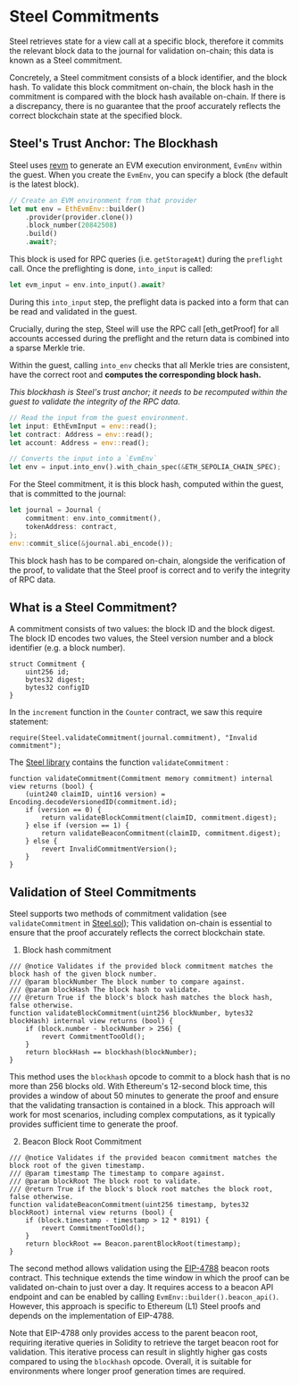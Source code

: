 # Steel Commitments

Steel retrieves state for a view call at a specific block, therefore it commits the relevant block data to the journal for validation on-chain; this data is known as a Steel commitment.

Concretely, a Steel commitment consists of a block identifier, and the block hash. To validate this block commitment on-chain, the block hash in the commitment is compared with the block hash available on-chain. If there is a discrepancy, there is no guarantee that the proof accurately reflects the correct blockchain state at the specified block.

## Steel's Trust Anchor: The Blockhash

Steel uses [revm] to generate an EVM execution environment, `EvmEnv` within the guest. When you create the `EvmEnv`, you can specify a block (the default is the latest block).

```rust
// Create an EVM environment from that provider 
let mut env = EthEvmEnv::builder()
    .provider(provider.clone())
    .block_number(20842508)
    .build()
    .await?;
```

This block is used for RPC queries (i.e. `getStorageAt`) during the `preflight` call. Once the preflighting is done, `into_input` is called:

```rust
let evm_input = env.into_input().await?
```

During this `into_input` step, the preflight data is packed into a form that can be read and validated in the guest.

Crucially, during the step, Steel will use the RPC call [eth\_getProof] for all accounts accessed during the preflight and the return data is combined into a sparse Merkle trie.

Within the guest, calling `into_env` checks that all Merkle tries are consistent, have the correct root and **computes the corresponding block hash.**

_This blockhash is Steel's trust anchor; it needs to be recomputed within the guest to validate the integrity of the RPC data._

```rust
// Read the input from the guest environment.
let input: EthEvmInput = env::read();
let contract: Address = env::read();
let account: Address = env::read();

// Converts the input into a `EvmEnv`
let env = input.into_env().with_chain_spec(&ETH_SEPOLIA_CHAIN_SPEC);
```

For the Steel commitment, it is this block hash, computed within the guest, that is committed to the journal:

```rust
let journal = Journal {
    commitment: env.into_commitment(),
    tokenAddress: contract,
};
env::commit_slice(&journal.abi_encode());
```

This block hash has to be compared on-chain, alongside the verification of the proof, to validate that the Steel proof is correct and to verify the integrity of RPC data.

## What is a Steel Commitment?

A commitment consists of two values: the block ID and the block digest. The block ID encodes two values, the Steel version number and a block identifier (e.g. a block number).

```solidity
struct Commitment {
    uint256 id;
    bytes32 digest;
    bytes32 configID
}
```

In the `increment` function in the `Counter` contract, we saw this require statement:

```solidity
require(Steel.validateCommitment(journal.commitment), "Invalid commitment");
```

The [Steel library](https://github.com/risc0/risc0-ethereum/blob/main/contracts/src/steel/Steel.sol) contains the function `validateCommitment` :

```solidity
function validateCommitment(Commitment memory commitment) internal view returns (bool) {
    (uint240 claimID, uint16 version) = Encoding.decodeVersionedID(commitment.id);
    if (version == 0) {
        return validateBlockCommitment(claimID, commitment.digest);
    } else if (version == 1) {
        return validateBeaconCommitment(claimID, commitment.digest);
    } else {
        revert InvalidCommitmentVersion();
    }
}
```

## Validation of Steel Commitments

Steel supports two methods of commitment validation (see `validateCommitment` in [Steel.sol]); This validation on-chain is essential to ensure that the proof accurately reflects the correct blockchain state.

1. Block hash commitment

```solidity
/// @notice Validates if the provided block commitment matches the block hash of the given block number.
/// @param blockNumber The block number to compare against.
/// @param blockHash The block hash to validate.
/// @return True if the block's block hash matches the block hash, false otherwise.
function validateBlockCommitment(uint256 blockNumber, bytes32 blockHash) internal view returns (bool) {
    if (block.number - blockNumber > 256) {
        revert CommitmentTooOld();
    }
    return blockHash == blockhash(blockNumber);
}
```

This method uses the `blockhash` opcode to commit to a block hash that is no more than 256 blocks old. With Ethereum's 12-second block time, this provides a window of about 50 minutes to generate the proof and ensure that the validating transaction is contained in a block. This approach will work for most scenarios, including complex computations, as it typically provides sufficient time to generate the proof.

2. Beacon Block Root Commitment

```solidity
/// @notice Validates if the provided beacon commitment matches the block root of the given timestamp.
/// @param timestamp The timestamp to compare against.
/// @param blockRoot The block root to validate.
/// @return True if the block's block root matches the block root, false otherwise.
function validateBeaconCommitment(uint256 timestamp, bytes32 blockRoot) internal view returns (bool) {
    if (block.timestamp - timestamp > 12 * 8191) {
        revert CommitmentTooOld();
    }
    return blockRoot == Beacon.parentBlockRoot(timestamp);
}
```

The second method allows validation using the [EIP-4788] beacon roots contract. This technique extends the time window in which the proof can be validated on-chain to just over a day. It requires access to a beacon API endpoint and can be enabled by calling `EvmEnv::builder().beacon_api()`. However, this approach is specific to Ethereum (L1) Steel proofs and depends on the implementation of EIP-4788.

Note that EIP-4788 only provides access to the parent beacon root, requiring iterative queries in Solidity to retrieve the target beacon root for validation. This iterative process can result in slightly higher gas costs compared to using the `blockhash` opcode. Overall, it is suitable for environments where longer proof generation times are required.

[revm]: https://docs.rs/revm/latest/revm/
[eth_getProof]: https://docs.alchemy.com/reference/eth-getproof
[Steel library]: https://github.com/risc0/risc0-ethereum/blob/main/contracts/src/steel/Steel.sol
[Steel.sol]: https://github.com/risc0/risc0-ethereum/blob/main/contracts/src/steel/Steel.sol
[EIP-4788]: https://eips.ethereum.org/EIPS/eip-4788
[How Does Steel Work?]: ./how-does-steel-work.md
[Steel README]: ../README.md
